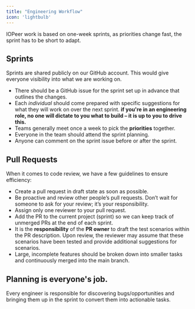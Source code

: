 ```yaml
---
title: "Engineering Workflow" 
icon: 'lightbulb'
---
```


IOPeer work is based on one-week sprints, as priorities change fast, the sprint has to be short to adapt. 

## Sprints

Sprints are shared publicly on our GitHub account. This would give everyone visibility into what we are working on.

* There should be a GitHub issue for the sprint set up in advance that outlines the changes.
* Each _individual_ should come prepared with specific suggestions for what they will work on over the next sprint. **if you're in an engineering role, no one will dictate to you what to build – it is up to you to drive this.**
* Teams generally meet once a week to pick the **priorities** together.
* Everyone in the team should attend the sprint planning.
* Anyone can comment on the sprint issue before or after the sprint.

## Pull Requests

When it comes to code review, we have a few guidelines to ensure efficiency:

- Create a pull request in draft state as soon as possible.
- Be proactive and review other people’s pull requests. Don’t wait for someone to ask for your review; it’s your responsibility.
- Assign only one reviewer to your pull request.
- Add the PR to the current project (sprint) so we can keep track of unmerged PRs at the end of each sprint.
- It is the **responsibility** of the **PR owner** to draft the test scenarios within the PR description. Upon review, the reviewer may assume that these scenarios have been tested and provide additional suggestions for scenarios.
- Large, incomplete features should be broken down into smaller tasks and continuously merged into the main branch.

## Planning is everyone's job.

Every engineer is responsible for discovering bugs/opportunities and bringing them up in the sprint to convert them into actionable tasks.
